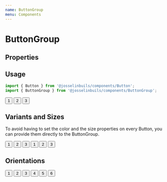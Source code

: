 ```yaml
---
name: ButtonGroup
menu: Components
---
```



# ButtonGroup

## Properties

<Props of={ButtonGroup} />

## Usage

```js
import { Button } from '@josselinbuils/components/Button';
import { ButtonGroup } from '@josselinbuils/components/ButtonGroup';
```

<Playground>
  <ButtonGroup>
    <Button>1</Button>
    <Button>2</Button>
    <Button>3</Button>
  </ButtonGroup>
</Playground>

<br />

## Variants and Sizes

To avoid having to set the color and the size properties on every Button, you
can provide them directly to the ButtonGroup.

<Playground>
  <ButtonGroup variant="primary">
    <Button>1</Button>
    <Button>2</Button>
    <Button>3</Button>
  </ButtonGroup>
  <ButtonGroup size="small" style={{ marginLeft: '1rem' }}>
    <Button>1</Button>
    <Button>2</Button>
    <Button>3</Button>
  </ButtonGroup>
</Playground>

<br />

## Orientations

<Playground>
  <ButtonGroup orientation="horizontal">
    <Button>1</Button>
    <Button>2</Button>
    <Button>3</Button>
  </ButtonGroup>
  <ButtonGroup orientation="vertical" style={{ marginLeft: '1rem' }}>
    <Button>4</Button>
    <Button>5</Button>
    <Button>6</Button>
  </ButtonGroup>
</Playground>
